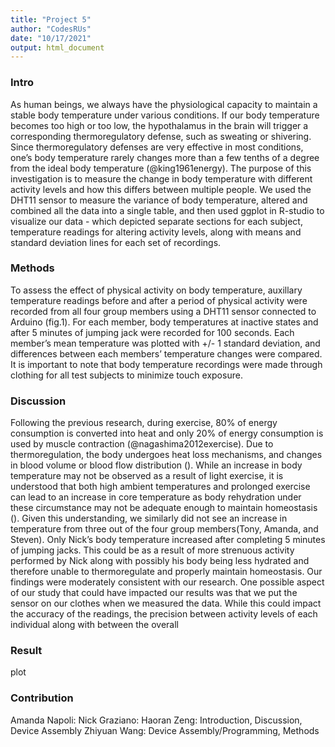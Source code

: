 ```yaml
---
title: "Project 5"
author: "CodesRUs"
date: "10/17/2021"
output: html_document
---
```

### Intro
As human beings, we always have the physiological capacity to maintain a stable body temperature under various conditions. If our body temperature becomes too high or too low, the hypothalamus in the brain will trigger a corresponding thermoregulatory defense, such as sweating or shivering. Since thermoregulatory defenses are very effective in most conditions, one's body temperature rarely changes more than a few tenths of a degree from the ideal body temperature (@king1961energy). The purpose of this investigation is to measure the change in body temperature with different activity levels and how this differs between multiple people. We used the DHT11 sensor to measure the variance of body temperature, altered and combined all the data into a single table, and then used ggplot in R-studio to visualize our data - which depicted separate sections for each subject, temperature readings for altering activity levels, along with means and standard deviation lines for each set of recordings. 

### Methods 
To assess the effect of physical activity on body temperature, auxillary temperature readings before and after a period of physical activity were recorded from all four group members using a DHT11 sensor connected to Arduino (fig.1). For each member, body temperatures at inactive states and after 5 minutes of jumping jack were recorded for 100 seconds. Each member’s mean temperature was plotted with +/- 1 standard deviation, and differences between each members’ temperature changes were compared. It is important to note that body temperature recordings were made through clothing for all test subjects to minimize touch exposure. 

### Discussion
Following the previous research, during exercise, 80% of energy consumption is converted into heat and only 20% of energy consumption is used by muscle contraction (@nagashima2012exercise). Due to thermoregulation, the body undergoes heat loss mechanisms, and changes in blood volume or blood flow distribution (). While an increase in body temperature may not be observed as a result of light exercise, it is understood that both high ambient temperatures and prolonged exercise can lead to an increase in core temperature as body rehydration under these circumstance may not be adequate enough to maintain homeostasis ().
Given this understanding, we similarly did not see an increase in temperature from three out of the four group members(Tony, Amanda, and Steven). Only Nick’s body temperature increased after completing 5 minutes of jumping jacks. This could be as a result of more strenuous activity performed by Nick along with possibly his body being less hydrated and therefore unable to thermoregulate and properly maintain homeostasis. Our findings were moderately consistent with our research. One possible aspect of our study that could have impacted our results was that we put the sensor on our clothes when we measured the data. While this could impact the accuracy of the readings, the precision between activity levels of each individual along with between the overall 

### Result 
plot


### Contribution
Amanda Napoli:
Nick Graziano: 
Haoran Zeng: Introduction, Discussion, Device Assembly 
Zhiyuan Wang: Device Assembly/Programming, Methods

